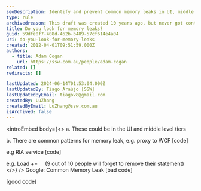```yaml
---
seoDescription: Identify and prevent common memory leaks in UI, middle tiers and RIA services with best practices.
type: rule
archivedreason: This draft was created 10 years ago, but never got content
title: Do you look for memory leaks?
guid: 59dfe0f7-408d-462b-b489-57cf614e4a04
uri: do-you-look-for-memory-leaks
created: 2012-04-01T09:51:59.000Z
authors:
  - title: Adam Cogan
    url: https://ssw.com.au/people/adam-cogan
related: []
redirects: []

lastUpdated: 2024-06-14T01:53:04.000Z
lastUpdatedBy: Tiago Araújo [SSW]
lastUpdatedByEmail: tiagov8@gmail.com
createdBy: LuZhang
createdByEmail: LuZhang@ssw.com.au
isArchived: false
---
```


<introEmbed
  body={<>
a. These
could be in the UI and middle level tiers

b. There
are common patterns for memory leak, e.g. proxy to WCF [code]

e.g RIA service [code]

e.g. Load +=     (9 out of 10 people will forget to remove their statement)
  </>}
/>
Google: Common Memory Leak
[bad
code]

[good
code]
